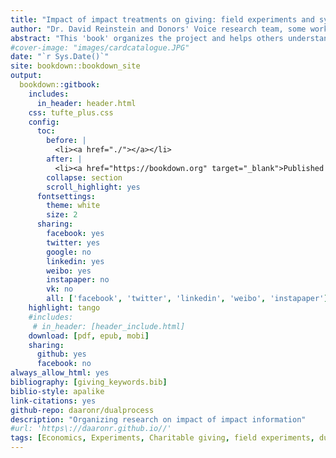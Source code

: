 ```yaml
---
title: "Impact of impact treatments on giving: field experiments and synthesis"
author: "Dr. David Reinstein and Donors' Voice research team, some work with Robin Bergh"
abstract: "This 'book' organizes the project and helps others understand it and learn from it"
#cover-image: "images/cardcatalogue.JPG"
date: "`r Sys.Date()`"
site: bookdown::bookdown_site
output:
  bookdown::gitbook:
    includes:
      in_header: header.html
    css: tufte_plus.css 
    config:
      toc:
        before: |
          <li><a href="./"></a></li>
        after: |
          <li><a href="https://bookdown.org" target="_blank">Published with bookdown</a></li>
        collapse: section
        scroll_highlight: yes
      fontsettings:
        theme: white
        size: 2
      sharing:
        facebook: yes
        twitter: yes
        google: no
        linkedin: yes
        weibo: yes
        instapaper: no
        vk: no
        all: ['facebook', 'twitter', 'linkedin', 'weibo', 'instapaper']
    highlight: tango
    #includes:
     # in_header: [header_include.html]
    download: [pdf, epub, mobi]
    sharing:
      github: yes
      facebook: no
always_allow_html: yes
bibliography: [giving_keywords.bib]
biblio-style: apalike
link-citations: yes
github-repo: daaronr/dualprocess
description: "Organizing research on impact of impact information"
#url: 'https\://daaronr.github.io//'
tags: [Economics, Experiments, Charitable giving, field experiments, dual-process, impact, effective altruism]
---
```


